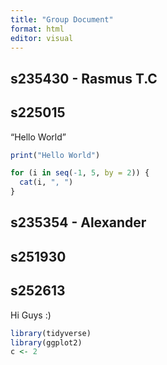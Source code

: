```yaml
---
title: "Group Document"
format: html
editor: visual
---
```


## s235430 - Rasmus T.C

## s225015

"Hello World"

```r
print("Hello World")
```

```r
for (i in seq(-1, 5, by = 2)) {
  cat(i, ", ")
}
```

## s235354 - Alexander

## 

## s251930

## s252613

Hi Guys :)

```r
library(tidyverse)
library(ggplot2)
c <- 2
```
